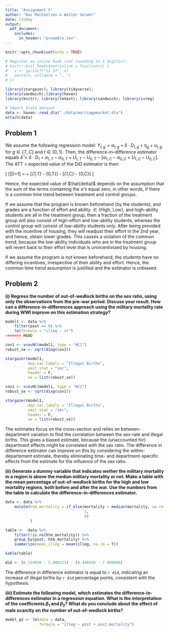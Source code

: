 ```yaml
---
title: "Assignment 5"
author: "Bas Machielsen & Walter Verwer"
date: \today
output:
  pdf_document:
    includes:
      in_header: "preamble.tex"
---
```


```r
knitr::opts_chunk$set(echo = TRUE)

# Register an inline hook (set rounding to 3 digitis):
# knitr::knit_hooks$set(inline = function(x) {
#   x <- sprintf("%1.3f", x)
#   paste(x, collapse = ", ")
# })

library(stargazer); library(tidyverse); 
library(sandwich);library(haven)
library(knitr); library(lmtest); library(sandwich); library(ivreg)

# Import Stata dataset
data <- haven::read_dta("./data/marriagemarket.dta")
attach(data)
```

## Problem 1

We assume the following regression model: $Y_{t,g} = \alpha_{t,g} + \delta \cdot D_{t,g} + \eta_{g} + u_{t,g}$ for $g \in \{T,C\}$ and $t \in \{0,1\}$. Then, the difference-in-difference estimator equals $\hat{\delta} = \delta \cdot D_1 + \alpha_{1,T} - \alpha_{0,T} + U_{1,T} - U_{0,T} - [\alpha_{1,C} - \alpha_{0,C} + U_{1,C} - U_{0,C}]$. The ATT = expected value of the DiD estimator is then:

\[
\mathbb{E}[\hat{\delta}|D=1] = \delta + [\alpha_{1,T} - \alpha_{0,T}] - [\alpha_{1,C} - \alpha_{0,C}]
\]

Hence, the expected value of $\hat{delta}$ depends on the assumption that the sum of the terms containing the $\alpha$'s equal zero, in other words, if there is a common time trend between treatment and control groups. 

If we assume that the program is known beforehand (by the students), and grades are a function of effort and ability $\in \{ \text{High, Low} \}$, and high-ability students are all in the treatment group, then a fraction of the treatment group will also consist of high-effort and low-ability students, whereas the control group will consist of low-ability students only. After being provided with the incentive of housing, they will readjust their effort in the 2nd year, and hence, obtain lower grades. This causes a violation of the common trend, because the low-ability individuals who are in the treatment group will revert back to their effort level that is unincentivized by housing. 

If we assume the program is not known beforehand, the students have no differing incentives, irrespective of their ability and effort. Hence, the common time trend assumption is justified and the estimator is unbiased. 

## Problem 2

__(i) Regress the number of out-of-wedlock births on the sex ratio, using only the observations from the pre-war period. Discuss your result. How can a difference-in-differences approach using the military mortality rate during WWI improve on this estimation strategy?__

```r
model1 <- data %>%
    filter(post == 0) %>%
    lm(formula = "illeg ~ sr")
<<<<<<< HEAD

cov1 <- vcovHC(model1, type = "HC1")
robust_se <- sqrt(diag(cov1))

stargazer(model1, 
          dep.var.labels = "Illegal Births",
          omit.stat = "ser",
          header = F,
          se = list(robust_se))

cov1 <- vcovHC(model1, type = "HC1")
robust_se <- sqrt(diag(cov1))

stargazer(model1, 
          dep.var.labels = "Illegal Births",
          omit.stat = "ser",
          header = F,
          se = list(robust_se))
```

The estimates focus on the cross-section and relies on between-department variation to find the correlation between the sex-rate and illegal births. This gives a biased estimate, because the (unaccounted for) department effects might be correlated with the sex ratio. The difference in difference estimator can improve on this by considering the within-departement estimate, thereby eliminating time- and department-specific effects from the estimate for the influence of the sex ratio. 

__(ii) Generate a dummy variable that indicates wether the military mortality in a region is above the median military mortality or not. Make a table with the mean percentage of out-of-wedlock births for the high and low mortality regions, both before and after the war. Use the numbers from the table to calculate the difference-in-differences estimator.__

``` r
data <- data %>%
    mutate(htm_mortality = if_else(mortality > median(mortality, na.rm = T), 
                                   1, 
                                   0)
           )

table <-  data %>%
    filter(!is.na(htm_mortality)) %>%
    group_by(post, htm_mortality) %>%
    summarize(mean_illeg = mean(illeg, na.rm = T)) 

kable(table)

did <- (6.154916 - 5.086213) - (8.448658 - 7.960866)
```


The difference in difference estimator is equal to `r did`, indicating an increase of illegal births by `r did` percentage points, consistent with the hypothesis. 

__(iii) Estimate the following model, which estimates the difference-in-differences estimator in a regression equation. What is the interpretation of the coefficients $\beta_1$ and $\beta_2$? What do you conclude about the effect of male scarcity on the number of out-of-wedlock births?__

```r
model_q3 <- lm(data = data, 
               formula = "illeg ~ post + post:mortality")

```














